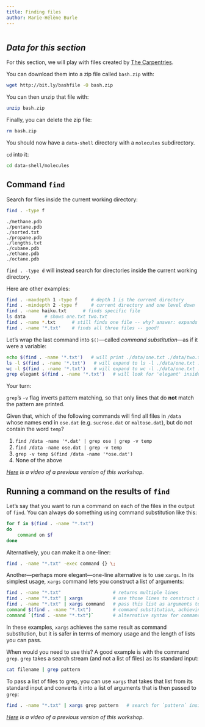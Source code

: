 ```yaml
---
title: Finding files
author: Marie-Hélène Burle
---
```


```r

```

:::{.callout-accordion collapse="true"}

## ***Data for this section***

For this section, we will play with files created by [The Carpentries](https://carpentries.org/).

You can download them into a zip file called `bash.zip` with:

```.bash
wget http://bit.ly/bashfile -O bash.zip
```

You can then unzip that file with:

```.bash
unzip bash.zip
```

Finally, you can delete the zip file:

```.bash
rm bash.zip
```

You should now have a `data-shell` directory with a `molecules` subdirectory.

`cd` into it:

```.bash
cd data-shell/molecules
```

:::

## Command `find`

Search for files inside the current working directory:

```.bash
find . -type f
```

```
./methane.pdb
./pentane.pdb
./sorted.txt
./propane.pdb
./lengths.txt
./cubane.pdb
./ethane.pdb
./octane.pdb
```

`find . -type d` will instead search for directories inside the current working directory.

Here are other examples:

```.bash
find . -maxdepth 1 -type f     # depth 1 is the current directory
find . -mindepth 2 -type f     # current directory and one level down
find . -name haiku.txt      # finds specific file
ls data       # shows one.txt two.txt
find . -name *.txt      # still finds one file -- why? answer: expands *.txt to haiku.txt
find . -name '*.txt'    # finds all three files -- good!
```

Let's wrap the last command into `$()`—called *command substitution*—as if it were a variable:

```.bash
echo $(find . -name '*.txt')   # will print ./data/one.txt ./data/two.txt ./haiku.txt
ls -l $(find . -name '*.txt')   # will expand to ls -l ./data/one.txt ./data/two.txt ./haiku.txt
wc -l $(find . -name '*.txt')   # will expand to wc -l ./data/one.txt ./data/two.txt ./haiku.txt
grep elegant $(find . -name '*.txt')   # will look for 'elegant' inside all *.txt files
```

:::{.exo}

:::{.yourturn}

Your turn:

:::

`grep`'s `-v` flag inverts pattern matching, so that only lines that do **not** match the pattern are printed.

Given that, which of the following commands will find all files in `/data` whose names end in `ose.dat` (e.g. `sucrose.dat` or `maltose.dat`), but do not contain the word `temp`?

1. `find /data -name '*.dat' | grep ose | grep -v temp`
2. `find /data -name ose.dat | grep -v temp`
3. `grep -v temp $(find /data -name '*ose.dat')`
4. None of the above

:::

*[Here](https://youtu.be/AnwsnESj82Q) is a video of a previous version of this workshop.*

## Running a command on the results of `find`

Let's say that you want to run a command on each of the files in the output of `find`. You can always do something using command substitution like this:

```.bash
for f in $(find . -name "*.txt")
do
    command on $f
done
```

Alternatively, you can make it a one-liner:

```.bash
find . -name "*.txt" -exec command {} \;
```

Another—perhaps more elegant—one-line alternative is to use `xargs`. In its simplest usage, `xargs` command lets you construct a list of arguments:

```.bash
find . -name "*.txt"                   # returns multiple lines
find . -name "*.txt" | xargs           # use those lines to construct a list
find . -name "*.txt" | xargs command   # pass this list as arguments to `command`
command $(find . -name "*.txt")        # command substitution, achieving the same result (this is riskier!)
command `(find . -name "*.txt")`       # alternative syntax for command substitution
```

In these examples, `xargs` achieves the same result as command substitution, but it is safer in terms of memory usage and the length of lists you can pass.

When would you need to use this? A good example is with the command `grep`. `grep` takes a search stream (and not a list of files) as its standard input:

```.bash
cat filename | grep pattern
```

To pass a list of files to grep, you can use `xargs` that takes that list from its standard input and converts it into a list of arguments that is then passed to `grep`:

```.bash
find . -name "*.txt" | xargs grep pattern   # search for `pattern` inside all those files (`grep` does not take a list of files as standard input)
```

<!-- Write a one-line command that will search for a string in all files in the current directory and all its subdirectories and will hide errors (e.g. due to permissions). -->

<!-- Play with command substitution using both `$(...)` and ``` `...` ``` syntax. -->

*[Here](https://youtu.be/aFrMKkjMIHY) is a video of a previous version of this workshop.*
